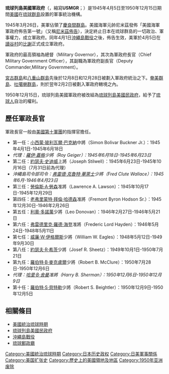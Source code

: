 {{Infobox Former Country
|native_name = {{lang|en|United States Military Government of the Ryukyu Islands}}{{en icon}}<br>{{lang|ja|琉球列島米国軍政府}}{{ja icon}}
|conventional_long_name = 琉球列島美國軍政府
|common_name = 琉球
|continent = 亞洲
|country = 日本
|status = [[軍事佔領|軍事佔領]]
|p1 = 大日本帝國
|flag_p1 = Merchant flag of Japan (1870).svg
|s1 = 琉球列島美國民政府
|flag_s1 = Flag of the United States (Pantone).svg
|border_s1 = no
|image_flag = File:Flag of the United States (1912-1959).svg
|flag_border = no
|flag_type  = [[美國國旗|旗幟]]
|image_coat =
|image_map = Ryukyu orthographic.svg
|image_map_caption = 琉球群島的位置
|capital = 
|common_languages = [[日語|日語]]、[[琉球語|琉球語]]、[[英語|英語]]
|title_leader = [[美国总统|美国总统]]
|leader1 = [[哈利·S·杜魯門|哈利·S·杜魯門]]
|year_leader1 = 1945-1950
|title_representative = 總督
|representative1 = {{le|小西蒙·玻利瓦爾·巴克納|Simon Bolivar Buckner Jr.}}陸軍上將
|year_representative1 = 1945
|representative2 = {{le|羅伯特·斯普拉格·貝特勒|Robert S. Beightler}}陸軍少將
|year_representative2 = 1945-1950
|representative3 =
|year_representative3 =

|title_deputy      = 軍政府長官
|deputy1           = [[里奇蒙德·凯利·特纳|里奇蒙德·凯利·特纳]]
|year_deputy1      = 1945–1947
|era = 冷戰
|event_pre = |
|date_pre = |
|event_start = [[沖繩島戰役|沖繩島戰役]]
|date_start = 4月1日
|year_start  = 1945年
|event1      = 軍事佔領開始
|date_event1 = 1945年6月23日
|event_end = [[琉球列島美國民政府|琉球列島美國民政府]]成立
|date_end = 12月15日
|year_end = 1950年
|currency = {{nowrap|[[A圓|A圓]] <small>（至1948年7月）</small><br/>[[B圓|B圓]] <small>（1948年7月 –1958年9月）</small>}}
|today ={{JPN}}[[沖繩縣|沖繩縣]]、[[鹿兒島縣|鹿兒島縣]]
}}
'''琉球列島美國軍政府'''（{{lang-en|United States Military Government of the Ryukyu Islands}}，縮寫'''USMGR'''；{{jpn|j=琉球列島米国軍政府|hg=りゅうきゅうれっとうべいこくぐんせいふ|rm=Ryūkyū-rettō Beikoku Gunseifu}}）是1945年4月5日至1950年12月15日期間[[美國|美國]]在[[琉球群島|琉球群島]]設置的軍事統治機構。

1945年3月26日，美軍佔領了[[慶良間群島|慶良間群島]]。美國海軍元帥尼米茲發佈「美國海軍軍政府佈告第一號」（又稱[[尼米茲佈告|尼米茲佈告]]），決定終止日本在琉球群島的一切政治、軍事權力，成立軍政府。同年4月1日[[沖繩島戰役|沖繩島戰役]]之後，佈告生效，美軍於4月5日在[[讀谷村|讀谷村]]的[[比謝|比謝]]正式成立軍政府。

軍政府的最高領袖為總督（Military Governor），其次為軍政府長官（Chief Military Government Officer），其副職為軍政府副長官（Deputy Commander,Military Government）。

[[宮古群島|宮古群島]]和[[八重山群島|八重山群島]]先後於12月8日和12月28日被劃入軍政府統治之下。[[奄美群島|奄美群島]]、[[吐噶喇群島|吐噶喇群島]]，則於翌年2月2日被劃入軍政府轄境之內。

1950年12月15日，琉球列島美國軍政府被改組為[[琉球列島美國民政府|琉球列島美國民政府]]，給予了[[琉球人|琉球人]]自治的權利。

==歷任軍政長官==
軍政長官一般由[[美國第十軍團|美國第十軍團]]的指揮官擔任。
*第一任：[[小西蒙·玻利瓦爾·巴克納|小西蒙·玻利瓦爾·巴克納]]中將（Simon Bolivar Buckner Jr.）：1945年4月1日-1945年6月18日
*''代理：[[羅伊·蓋格|羅伊·蓋格]]少將（Roy Geiger）：1945年6月18日-1945年6月23日''
*第二任：[[約瑟夫·史迪威|約瑟夫·史迪威]]上將（Joseph Stilwell）：1945年6月23日-1945年10月16日（7月31日前為代理）
*''沖繩島司令部司令：[[弗雷德·克魯特·華萊士|弗雷德·克魯特·華萊士]]少將（Fred Clute Wallace）：1945年6月-1946年4月23日''
*第三任：[[勞倫斯·A·勞森|勞倫斯·A·勞森]]准將（Lawrence A. Lawson）：1945年10月17日-1945年12月29日
*第四任：[[老弗里蒙特·拜倫·哈德森|老弗里蒙特·拜倫·哈德森]]准將（Fremont Byron Hodson Sr.）：1945年12月30日-1946年2月26日
*第五任：[[利奧·多諾萬|利奧·多諾萬]]少將（Leo Donovan）：1946年2月27日-1946年5月21日
*第六任：[[弗雷德里克·羅德·海登|弗雷德里克·羅德·海登]]准將（Frederic Lord Hayden）：1946年5月24日-1948年5月11日
*第七任：[[威廉·W·伊格爾斯|威廉·W·伊格爾斯]]少將（William W. Eagles）：1948年5月12日-1949年9月30日
*第八任：[[約瑟夫·R·希茨|約瑟夫·R·希茨]]少將（Josef R. Sheetz）：1949年10月1日-1950年7月21日
*第九任：[[羅伯特·B·麥克盧爾|羅伯特·B·麥克盧爾]]少將（Robert B. McClure）：1950年7月28日-1950年12月6日
*''代理：[[哈里·B·舍曼|哈里·B·舍曼]]准將（Harry B. Sherman）：1950年12月6日-1950年12月9日''
*第十任：[[羅伯特·S·貝特勒|羅伯特·S·貝特勒]]少將（Robert S. Beightler）：1950年12月9日-1950年12月5日

==相關條目==
{{Commonscat|United States Military Government of the Ryukyu Islands}}
*[[美國統治琉球時期|美國統治琉球時期]]
*[[琉球列島美國民政府|琉球列島美國民政府]]
*[[沖繩島戰役|沖繩島戰役]]
*[[琉球郵政廳|琉球郵政廳]]

{{美國治理琉球時期治理機構的變遷}}
{{Authority control}}

[[Category:美國統治琉球時期|Category:美國統治琉球時期]]
[[Category:日本历史政权|Category:日本历史政权]]
[[Category:日美軍事關係|Category:日美軍事關係]]
[[Category:美国扩张史|Category:美国扩张史]]
[[Category:歷史上的美國領地及地區|Category:歷史上的美國領地及地區]]
[[Category:1950年亚洲废除|Category:1950年亚洲废除]]